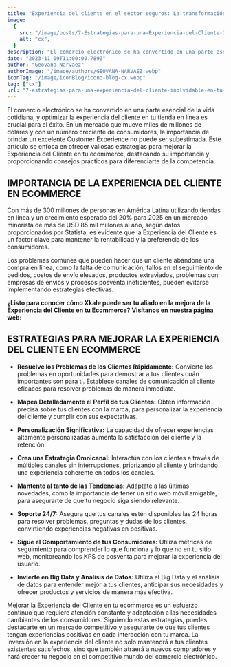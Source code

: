 ```yaml
---
title: "Experiencia del cliente en el sector seguros: La transformación digital como factor clave"
image:
  {
    src: "/image/posts/7-Estrategias-para-una-Experiencia-del-Cliente-Inolvidable-en-tu-Ecommerce-1024x576.webp",
    alt: "cx",
  }
description: "El comercio electrónico se ha convertido en una parte esencial de la vida cotidiana, y optimizar la experiencia del cliente en tu tienda en línea es crucial para el éxito. En un mercado que mueve miles de millones de dólares y con un número creciente de consumidores, la importancia de brindar un excelente Customer Experience no puede ser subestimada. Este artículo se enfoca en ofrecer valiosas estrategias para mejorar la Experiencia del Cliente en tu ecommerce, destacando su importancia y proporcionando consejos prácticos para diferenciarte de la competencia."
date: "2023-11-09T11:00:00.789Z"
author: "Geovana Narvaez"
authorImage: "/image/authors/GEOVANA-NARVAEZ.webp"
iconTag: "/image/iconBlog/icono-blog-cx.webp"
tag: ["cx"]
url: "7-estrategias-para-una-experiencia-del-cliente-inolvidable-en-tu-ecommerce"
---
```



El comercio electrónico se ha convertido en una parte esencial de la vida cotidiana, y optimizar la experiencia del cliente en tu tienda en línea es crucial para el éxito. En un mercado que mueve miles de millones de dólares y con un número creciente de consumidores, la importancia de brindar un excelente Customer Experience no puede ser subestimada. Este artículo se enfoca en ofrecer valiosas estrategias para mejorar la Experiencia del Cliente en tu ecommerce, destacando su importancia y proporcionando consejos prácticos para diferenciarte de la competencia.

## IMPORTANCIA DE LA EXPERIENCIA DEL CLIENTE EN ECOMMERCE

Con más de 300 millones de personas en América Latina utilizando tiendas en línea y un crecimiento esperado del 20% para 2025 en un mercado minorista de más de USD 85 mil millones al año, según datos proporcionados por Statista, es evidente que la Experiencia del Cliente es un factor clave para mantener la rentabilidad y la preferencia de los consumidores.

Los problemas comunes que pueden hacer que un cliente abandone una compra en línea, como la falta de comunicación, fallos en el seguimiento de pedidos, costos de envío elevados, productos extraviados, problemas con empresas de envíos y procesos posventa ineficientes, pueden evitarse implementando estrategias efectivas.

**¿Listo para conocer cómo Xkale puede ser tu aliado en la mejora de la Experiencia del Cliente en tu Ecommerce? Visítanos en nuestra página web:**

## ESTRATEGIAS PARA MEJORAR LA EXPERIENCIA DEL CLIENTE EN ECOMMERCE

- **Resuelve los Problemas de los Clientes Rápidamente:** Convierte los problemas en oportunidades para demostrar a tus clientes cuán importantes son para ti. Establece canales de comunicación al cliente eficaces para resolver problemas de manera inmediata.

- **Mapea Detalladamente el Perfil de tus Clientes:** Obtén información precisa sobre tus clientes con la marca, para personalizar la experiencia del cliente y cumplir con sus expectativas.

- **Personalización Significativa:** La capacidad de ofrecer experiencias altamente personalizadas aumenta la satisfacción del cliente y la retención.

- **Crea una Estrategia Omnicanal:** Interactúa con los clientes a través de múltiples canales sin interrupciones, priorizando al cliente y brindando una experiencia coherente en todos los canales.

- **Mantente al tanto de las Tendencias:** Adáptate a las últimas novedades, como la importancia de tener un sitio web móvil amigable, para asegurarte de que tu negocio siga siendo relevante.

- **Soporte 24/7:** Asegura que tus canales estén disponibles las 24 horas para resolver problemas, preguntas y dudas de los clientes, convirtiendo experiencias negativas en positivas.

- **Sigue el Comportamiento de tus Consumidores:** Utiliza métricas de seguimiento para comprender lo que funciona y lo que no en tu sitio web, monitoreando los KPS de posventa para mejorar la experiencia del usuario.

- **Invierte en Big Data y Análisis de Datos:** Utiliza el Big Data y el análisis de datos para entender mejor a tus clientes, anticipar sus necesidades y ofrecer productos y servicios de manera más efectiva.

Mejorar la Experiencia del Cliente en tu ecommerce es un esfuerzo continuo que requiere atención constante y adaptación a las necesidades cambiantes de los consumidores. Siguiendo estas estrategias, puedes destacarte en un mercado competitivo y asegurarte de que tus clientes tengan experiencias positivas en cada interacción con tu marca. La inversión en la experiencia del cliente no solo mantendrá a tus clientes existentes satisfechos, sino que también atraerá a nuevos compradores y hará crecer tu negocio en el competitivo mundo del comercio electrónico.
